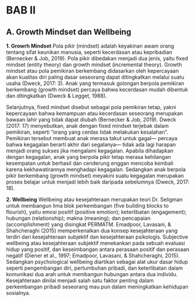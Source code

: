 # BAB II {.unnumbered}

## A. Growth Mindset dan Wellbeing

**1. Growrh Mindset**
Pola pikir (mindset) adalah keyakinan awam orang tentang sifat keunikan manusia, seperti kecerdasan atau kepribadian (Bernecker & Job, 2019). Pola pikir dibedakan menjadi dua jenis, yaitu fixed mindset (entity theory) dan growth mindset (incremental theory). Growth mindset atau pola pemikiran berkembang didasarkan oleh kepercayaan akan kualitas diri paling dasar seseorang dapat ditingkatkan melalui suatu usaha (Dweck, 2017: 3). Anak yang termasuk golongan berpola pemikiran berkembang (growth mindset) percaya bahwa kecerdasan mudah dibentuk dan ditingkatkan (Dweck & Legget, 1988).

Selanjutnya, fixed mindset disebut sebagai pola pemikiran tetap, yakni kepercayaan bahwa kemampuan atau kecerdasan seseorang merupakan bawaan lahir yang tidak dapat diubah (Bernecker & Job, 2019). Dweck (2017: 17) menyebutkan, anak dengan fixed mindset terjebak dalam pemikiran, seperti “orang yang cerdas tidak melakukan kesalahan”. Pemikiran tersebut membuat anak merasa takut untuk gagal— percaya bahwa kegagalan berarti akhir dari segalanya— tidak ada lagi harapan menjadi orang sukses jika mengalami kegagalan. Apabila dihadapkan dengan kegagalan, anak yang berpola pikir tetap merasa kehilangan kesempatan untuk berhasil dan cenderung enggan mencoba kembali karena kekhawatirannya menghadapi kegagalan. Sedangkan anak berpola pikir berkembang (growth mindset) meyakini suatu kegagalan merupakan proses belajar untuk menjadi lebih baik daripada sebelumnya (Dweck, 2017: 18).
  
**2. Wellbeing**
Wellbeing atau kesejahteraan merupakan teori Dr. Seligman untuk membangun lima blok perkembangan (five building blocks to flourish), yaitu emosi positif (positive emotion); keterlibatan (engagement); hubungan (relationship); makna (meaning); dan pencapaian (accomplishment) yang disingkat PERMATM. Emadpoor, Lavasani, & Shahcheraghi (2015) memperkenalkan dua konsep kesejahteraan yang terdiri dari kesejahteraan subjektif dan kesejahteraan psikologis. Subjective wellbeing atau kesejahteraan subjektif menekankan pada sebuah evaluasi hidup yang positif, dan keseimbangan antara perasaan positif dan perasaan negatif (Diener et al., 1997; Emadpoor, Lavasani, & Shahcheraghi, 2015). Sedangkan psychological wellbeing diartikan sebagai alat ukur dasar hidup seperti pengembangan diri, pertumbuhan pribadi, dan keterlibatan dalam komunikasi dua arah untuk membangun hubungan antara dua individu. Kesejahteraan dinilai menjadi salah satu faktor penting dalam perkembangan pribadi seseorang mau pun dalam meningkatkan kehidupan sosialnya.

